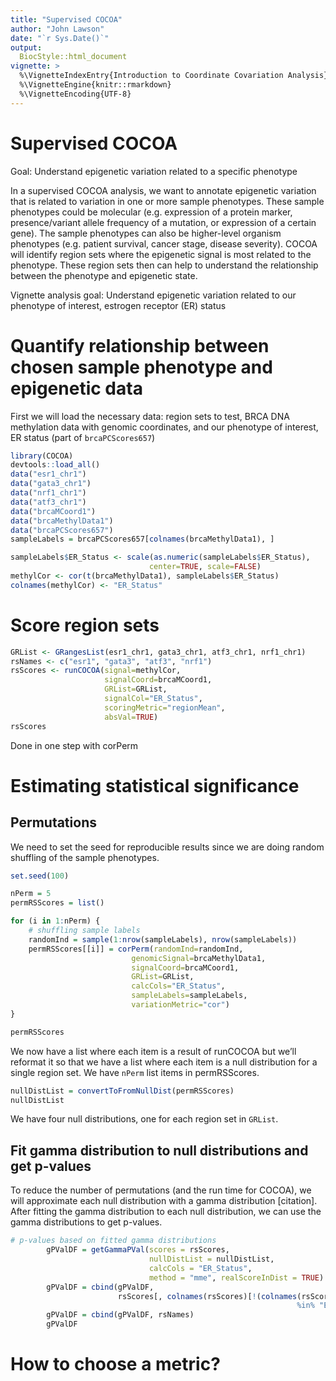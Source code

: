 ```yaml
---
title: "Supervised COCOA"
author: "John Lawson"
date: "`r Sys.Date()`"
output: 
  BiocStyle::html_document
vignette: >
  %\VignetteIndexEntry{Introduction to Coordinate Covariation Analysis}
  %\VignetteEngine{knitr::rmarkdown}
  %\VignetteEncoding{UTF-8}
---
```


# Supervised COCOA

Goal: Understand epigenetic variation related to a specific phenotype

In a supervised COCOA analysis, we want to annotate epigenetic variation that is related to variation in one or more sample phenotypes. These sample phenotypes could be molecular (e.g. expression of a protein marker, presence/variant allele frequency of a mutation, or expression of a certain gene). The sample phenotypes can also be higher-level organism phenotypes (e.g. patient survival, cancer stage, disease severity). COCOA will identify region sets where the epigenetic signal is most related to the phenotype. These region sets then can help to understand the relationship between the phenotype and epigenetic state. 

Vignette analysis goal: Understand epigenetic variation related to our phenotype of interest, estrogen receptor (ER) status

# Quantify relationship between chosen sample phenotype and epigenetic data

First we will load the necessary data: region sets to test, BRCA DNA methylation data with genomic coordinates, and our phenotype of interest, ER status (part of `brcaPCScores657`)

```r
library(COCOA)
devtools::load_all()
data("esr1_chr1")
data("gata3_chr1")
data("nrf1_chr1")
data("atf3_chr1")
data("brcaMCoord1")
data("brcaMethylData1")
data("brcaPCScores657")
sampleLabels = brcaPCScores657[colnames(brcaMethylData1), ]
```



```r
sampleLabels$ER_Status <- scale(as.numeric(sampleLabels$ER_Status), 
                               center=TRUE, scale=FALSE)
methylCor <- cor(t(brcaMethylData1), sampleLabels$ER_Status)
colnames(methylCor) <- "ER_Status"
```


# Score region sets

```r
GRList <- GRangesList(esr1_chr1, gata3_chr1, atf3_chr1, nrf1_chr1)
rsNames <- c("esr1", "gata3", "atf3", "nrf1")
rsScores <- runCOCOA(signal=methylCor,
                     signalCoord=brcaMCoord1,
                     GRList=GRList,
                     signalCol="ER_Status",
                     scoringMetric="regionMean",
                     absVal=TRUE)
rsScores
```

Done in one step with corPerm

# Estimating statistical significance


## Permutations

We need to set the seed for reproducible results since we are doing random shuffling of the sample phenotypes.

```r
set.seed(100)

nPerm = 5
permRSScores = list()

for (i in 1:nPerm) {
    # shuffling sample labels
    randomInd = sample(1:nrow(sampleLabels), nrow(sampleLabels))
    permRSScores[[i]] = corPerm(randomInd=randomInd, 
                           genomicSignal=brcaMethylData1, 
                           signalCoord=brcaMCoord1, 
                           GRList=GRList,
                           calcCols="ER_Status", 
                           sampleLabels=sampleLabels, 
                           variationMetric="cor")
}

permRSScores

```

We now have a list where each item is a result of runCOCOA but we'll reformat it so that we have a list where each item is a null distribution for a single region set. We have `nPerm` list items in permRSScores.

```r
nullDistList = convertToFromNullDist(permRSScores)
nullDistList
```

We have four null distributions, one for each region set in `GRList`.

## Fit gamma distribution to null distributions and get p-values

To reduce the number of permutations (and the run time for COCOA), we will approximate each null distribution with a gamma distribution [citation]. After fitting the gamma distribution to each null distribution, we can use the gamma distributions to get p-values. 

```r
# p-values based on fitted gamma distributions
        gPValDF = getGammaPVal(scores = rsScores, 
                               nullDistList = nullDistList, 
                               calcCols = "ER_Status", 
                               method = "mme", realScoreInDist = TRUE)
        gPValDF = cbind(gPValDF, 
                        rsScores[, colnames(rsScores)[!(colnames(rsScores) 
                                                                %in% "ER_Status")]])
        gPValDF = cbind(gPValDF, rsNames)
        gPValDF
```


# How to choose a metric?
    
    